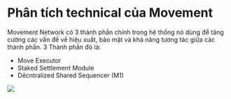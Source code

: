 # Phân tích technical của Movement

Movement Network có 3 thành phần chính trong hệ thống nó dùng để tăng cường các vấn đề về hiệu xuất, bảo mật và khả năng tương tác giữa các thành phần. 3 Thành phần đó là:

- Move Executor
- Staked Settlement Module
- Dêcntralized Shared Sequencer (M1)

![](./assets/movement-sdk.png)
